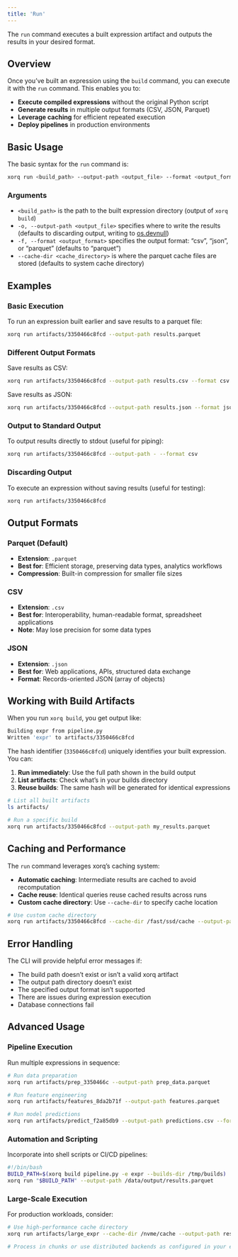 ```yaml
---
title: 'Run'
---
```


The `run` command executes a built expression artifact and outputs the results in your desired format.

## Overview

Once you've built an expression using the `build` command, you can execute it with the `run` command. This enables you to:

- **Execute compiled expressions** without the original Python script
- **Generate results** in multiple output formats (CSV, JSON, Parquet)
- **Leverage caching** for efficient repeated execution
- **Deploy pipelines** in production environments

## Basic Usage

The basic syntax for the `run` command is:

```bash
xorq run <build_path> --output-path <output_file> --format <output_format>
```

### Arguments

- `<build_path>` is the path to the built expression directory (output of `xorq build`)
- `-o, --output-path <output_file>` specifies where to write the results (defaults to discarding output, writing to [os.devnull](https://docs.python.org/3/library/os.html#os.devnull))
- `-f, --format <output_format>` specifies the output format: "csv", "json", or "parquet" (defaults to "parquet")
- `--cache-dir <cache_directory>` is where the parquet cache files are stored (defaults to system cache directory)

## Examples

### Basic Execution

To run an expression built earlier and save results to a parquet file:

```bash
xorq run artifacts/3350466c8fcd --output-path results.parquet
```

### Different Output Formats

Save results as CSV:

```bash
xorq run artifacts/3350466c8fcd --output-path results.csv --format csv
```

Save results as JSON:

```bash
xorq run artifacts/3350466c8fcd --output-path results.json --format json
```

### Output to Standard Output

To output results directly to stdout (useful for piping):

```bash
xorq run artifacts/3350466c8fcd --output-path - --format csv
```

### Discarding Output

To execute an expression without saving results (useful for testing):

```bash
xorq run artifacts/3350466c8fcd
```

## Output Formats

### Parquet (Default)
- **Extension**: `.parquet`
- **Best for**: Efficient storage, preserving data types, analytics workflows
- **Compression**: Built-in compression for smaller file sizes

### CSV
- **Extension**: `.csv`
- **Best for**: Interoperability, human-readable format, spreadsheet applications
- **Note**: May lose precision for some data types

### JSON
- **Extension**: `.json`
- **Best for**: Web applications, APIs, structured data exchange
- **Format**: Records-oriented JSON (array of objects)

## Working with Build Artifacts

When you run `xorq build`, you get output like:

```bash
Building expr from pipeline.py
Written 'expr' to artifacts/3350466c8fcd
```

The hash identifier (`3350466c8fcd`) uniquely identifies your built expression. You can:

1. **Run immediately**: Use the full path shown in the build output
2. **List artifacts**: Check what's in your builds directory
3. **Reuse builds**: The same hash will be generated for identical expressions

```bash
# List all built artifacts
ls artifacts/

# Run a specific build
xorq run artifacts/3350466c8fcd --output-path my_results.parquet
```

## Caching and Performance

The `run` command leverages xorq's caching system:

- **Automatic caching**: Intermediate results are cached to avoid recomputation
- **Cache reuse**: Identical queries reuse cached results across runs
- **Custom cache directory**: Use `--cache-dir` to specify cache location

```bash
# Use custom cache directory
xorq run artifacts/3350466c8fcd --cache-dir /fast/ssd/cache --output-path results.parquet
```

## Error Handling

The CLI will provide helpful error messages if:

- The build path doesn't exist or isn't a valid xorq artifact
- The output path directory doesn't exist
- The specified output format isn't supported
- There are issues during expression execution
- Database connections fail

## Advanced Usage

### Pipeline Execution

Run multiple expressions in sequence:

```bash
# Run data preparation
xorq run artifacts/prep_3350466c --output-path prep_data.parquet

# Run feature engineering 
xorq run artifacts/features_8da2b71f --output-path features.parquet

# Run model predictions
xorq run artifacts/predict_f2a85db9 --output-path predictions.csv --format csv
```

### Automation and Scripting

Incorporate into shell scripts or CI/CD pipelines:

```bash
#!/bin/bash
BUILD_PATH=$(xorq build pipeline.py -e expr --builds-dir /tmp/builds)
xorq run "$BUILD_PATH" --output-path /data/output/results.parquet
```

### Large-Scale Execution

For production workloads, consider:

```bash
# Use high-performance cache directory
xorq run artifacts/large_expr --cache-dir /nvme/cache --output-path results.parquet

# Process in chunks or use distributed backends as configured in your expression
```